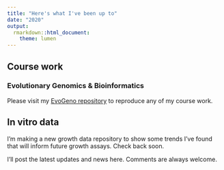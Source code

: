 ```yaml
---
title: "Here's what I've been up to"
date: "2020"
output:
  rmarkdown::html_document:
    theme: lumen
---
```


## Course work

### Evolutionary Genomics & Bioinformatics

Please visit my [EvoGeno repository](https://github.com/margarethilliard/genomics-course) to reproduce any of my course work. 

## In vitro data 

I'm making a new growth data repository to show some trends I've found that will inform future growth assays. Check back soon.


I'll post the latest updates and news here. Comments are always welcome.
